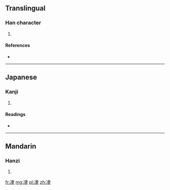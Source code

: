 ==Translingual==

===Han character===
{{Han char|rn=15|rad=冫|as=06|sn=8|four=|canj=戈一中手 (IMLQ)}}

# {{defn|Han|sort=冫06}}

====References====
* {{Han ref|kx=0132.180|dkj=01640|dj=0296.070|hdz=10297.140|uh=51BF|ud=20927}}

----

==Japanese==

===Kanji===
{{ja-kanji|grade=|rs=冫06}}

# {{defn|lang=ja|sort=冫06}}

====Readings====
* {{ja-readings|on=[[せん]] (sen)|kun=[[すすむ]] (susumu)}}

----

==Mandarin==

===Hanzi===
{{cmn-hanzi|pin=[[jiān]] ([[jian1]])|wg=chien<sup>1</sup>}}

# {{defn|lang=cmn|sort=冫06}}

[[fr:冿]]
[[mg:冿]]
[[pl:冿]]
[[zh:冿]]